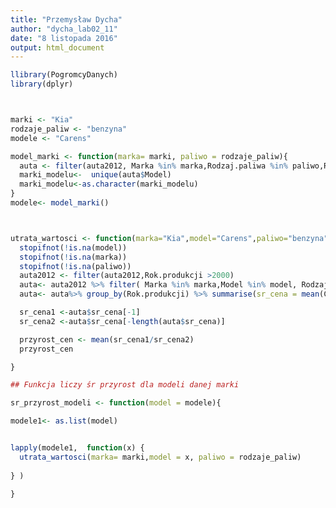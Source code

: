 ---
title: "Przemysław Dycha"
author: "dycha_lab02_11"
date: "8 listopada 2016"
output: html_document
---
```{r}
llibrary(PogromcyDanych)
library(dplyr)



marki <- "Kia"
rodzaje_paliw <- "benzyna"
modele <- "Carens"

model_marki <- function(marka= marki, paliwo = rodzaje_paliw){
  auta <- filter(auta2012, Marka %in% marka,Rodzaj.paliwa %in% paliwo,Rok.produkcji >2000)
  marki_modelu<-  unique(auta$Model)
  marki_modelu<-as.character(marki_modelu)
}
modele<- model_marki()



utrata_wartosci <- function(marka="Kia",model="Carens",paliwo="benzyna"){
  stopifnot(!is.na(model))
  stopifnot(!is.na(marka))
  stopifnot(!is.na(paliwo))
  auta2012 <- filter(auta2012,Rok.produkcji >2000)
  auta<- auta2012 %>% filter( Marka %in% marka,Model %in% model, Rodzaj.paliwa %in% paliwo)
  auta<- auta%>% group_by(Rok.produkcji) %>% summarise(sr_cena = mean(Cena.w.PLN)) 

  sr_cena1 <-auta$sr_cena[-1]
  sr_cena2 <-auta$sr_cena[-length(auta$sr_cena)]

  przyrost_cen <- mean(sr_cena1/sr_cena2)
  przyrost_cen

}

## Funkcja liczy śr przyrost dla modeli danej marki

sr_przyrost_modeli <- function(model = modele){

modele1<- as.list(model)


lapply(modele1,  function(x) {
  utrata_wartosci(marka= marki,model = x, paliwo = rodzaje_paliw)
  
} )

}
```


